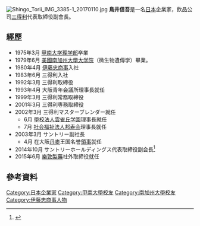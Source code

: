 {{rough translation}}
[[File:Shingo_Torii_IMG_3385-1_20170110.jpg|thumb]]
'''鳥井信吾'''{{BD|1953年|1月18日||}}是一名[[日本|日本]]企業家，飲品公司[[三得利|三得利]]代表取締役副會長。
==經歷==
*1975年3月 [[甲南大学|甲南大学]][[理学部|理学部]]卒業
*1979年6月 [[美國|美國]][[南加州大學|南加州大學]][[大学院|大学院]]（微生物遺傳学）畢業。
*1980年4月 [[伊藤忠商事|伊藤忠商事]]入社
*1983年6月 三得利入社
*1992年3月 三得利取締役
*1993年4月 大阪青年会議所理事長就任
*1999年3月 三得利常務取締役
*2001年3月 三得利専務取締役
*2002年3月 三得利マスターブレンダー就任
**6月 [[學校法人|學校法人]][[雲雀丘學園中學校・高等學校|雲雀丘学園]]理事長就任
**7月 [[社会福祉法人|社会福祉法人]][[邦寿会|邦寿会]]理事長就任
*2003年3月 サントリー副社長
**4月 在大阪[[丹麥|丹麥]]王国名誉[[領事|領事]]就任
*2014年10月 サントリーホールディングス代表取締役副会長<ref>{{cite news |title= 人事、サントリーホールディングス |agency=|publisher=日本経済新聞  |date=2014-07-01 |url=http://www.nikkei.com/article/DGXNMSJM20102_R00C14A7000000/|accessdate=2014-11-13}}</ref>
*2015年6月 [[樂敦製藥|樂敦製藥]]社外取締役就任
==參考資料==
{{reflist}}
{{DEFAULTSORT:Torii}}
[[Category:日本企業家|Category:日本企業家]]
[[Category:甲南大學校友|Category:甲南大學校友]]
[[Category:南加州大學校友|Category:南加州大學校友]]
[[Category:伊藤忠商事人物|Category:伊藤忠商事人物]]